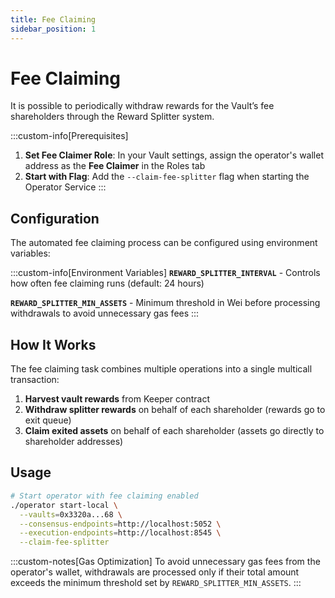 ```yaml
---
title: Fee Claiming
sidebar_position: 1
---
```


# Fee Claiming

It is possible to periodically withdraw rewards for the Vault’s fee shareholders through the Reward Splitter system.

:::custom-info[Prerequisites]
1. **Set Fee Claimer Role**: In your Vault settings, assign the operator's wallet address as the **Fee Claimer** in the Roles tab
2. **Start with Flag**: Add the `--claim-fee-splitter` flag when starting the Operator Service
:::

## Configuration

The automated fee claiming process can be configured using environment variables:

:::custom-info[Environment Variables]
**`REWARD_SPLITTER_INTERVAL`** - Controls how often fee claiming runs (default: 24 hours)

**`REWARD_SPLITTER_MIN_ASSETS`** - Minimum threshold in Wei before processing withdrawals to avoid unnecessary gas fees
:::

## How It Works

The fee claiming task combines multiple operations into a single multicall transaction:

1. **Harvest vault rewards** from Keeper contract
2. **Withdraw splitter rewards** on behalf of each shareholder (rewards go to exit queue)
3. **Claim exited assets** on behalf of each shareholder (assets go directly to shareholder addresses)

## Usage

```bash
# Start operator with fee claiming enabled
./operator start-local \
  --vaults=0x3320a...68 \
  --consensus-endpoints=http://localhost:5052 \
  --execution-endpoints=http://localhost:8545 \
  --claim-fee-splitter
```

:::custom-notes[Gas Optimization]
To avoid unnecessary gas fees from the operator's wallet, withdrawals are processed only if their total amount exceeds the minimum threshold set by `REWARD_SPLITTER_MIN_ASSETS`.
:::
